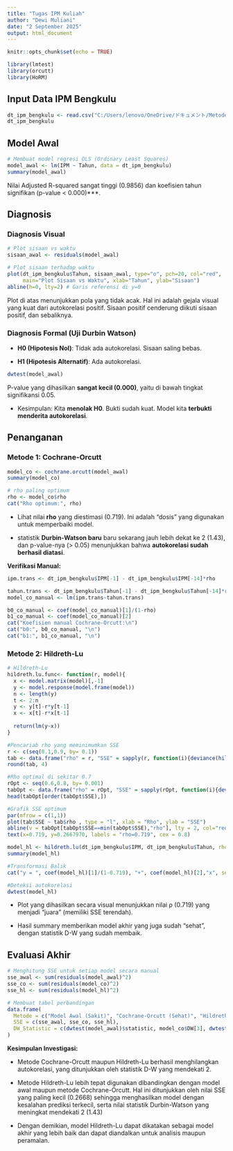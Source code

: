 ```yaml
---
title: "Tugas IPM Kuliah" 
author: "Dewi Muliani" 
date: "2 September 2025" 
output: html_document
---
```


```r
knitr::opts_chunk$set(echo = TRUE)
```

```r
library(lmtest) 
library(orcutt) 
library(HoRM)   
```

## Input Data IPM Bengkulu

```r
dt_ipm_bengkulu <- read.csv("C:/Users/lenovo/OneDrive/ドキュメント/Metode Peramalan Deret Waktu (MPDW)/data ipm/mpdw5 - Sheet1.csv")
dt_ipm_bengkulu
```

## Model Awal

```r
# Membuat model regresi OLS (Ordinary Least Squares)
model_awal <- lm(IPM ~ Tahun, data = dt_ipm_bengkulu)
summary(model_awal)
```

Nilai Adjusted R-squared sangat tinggi (0.9856) dan koefisien tahun signifikan (p-value \< 0.000)\*\*\*.

## Diagnosis

### Diagnosis Visual

```r
# Plot sisaan vs waktu
sisaan_awal <- residuals(model_awal)

# Plot sisaan terhadap waktu
plot(dt_ipm_bengkulu$Tahun, sisaan_awal, type="o", pch=20, col="red",
     main="Plot Sisaan vs Waktu", xlab="Tahun", ylab="Sisaan")
abline(h=0, lty=2) # Garis referensi di y=0
```

Plot di atas menunjukkan pola yang tidak acak. Hal ini adalah gejala visual yang kuat dari autokorelasi positif. Sisaan positif cenderung diikuti sisaan positif, dan sebaliknya.

### Diagnosis Formal (Uji Durbin Watson)

-   **H0 (Hipotesis Nol)**: Tidak ada autokorelasi. Sisaan saling bebas.

-   **H1 (Hipotesis Alternatif)**: Ada autokorelasi.

```r
dwtest(model_awal)
```

P-value yang dihasilkan **sangat kecil (0.000)**, yaitu di bawah tingkat signifikansi 0.05.

-   Kesimpulan: Kita **menolak H0**. Bukti sudah kuat. Model kita **terbukti menderita autokorelasi**.

## Penanganan

### Metode 1: Cochrane-Orcutt

```r
model_co <- cochrane.orcutt(model_awal)
summary(model_co)

# rho paling optimum
rho <- model_co$rho
cat("Rho optimum:", rho)
```

-   Lihat nilai **rho** yang diestimasi (0.719). Ini adalah "dosis" yang digunakan untuk memperbaiki model.

-   statistik **Durbin-Watson baru** baru sekarang jauh lebih dekat ke 2 (1.43), dan p-value-nya (\> 0.05) menunjukkan bahwa **autokorelasi sudah berhasil diatasi**.

**Verifikasi Manual:**

```r
ipm.trans <- dt_ipm_bengkulu$IPM[-1] - dt_ipm_bengkulu$IPM[-14]*rho

tahun.trans <- dt_ipm_bengkulu$Tahun[-1] - dt_ipm_bengkulu$Tahun[-14]*rho
model_co_manual <- lm(ipm.trans~tahun.trans)

b0_co_manual <- coef(model_co_manual)[1]/(1-rho)
b1_co_manual <- coef(model_co_manual)[2]
cat("Koefisien manual Cochrane-Orcutt:\n")
cat("b0:", b0_co_manual, "\n")
cat("b1:", b1_co_manual, "\n")
```

### Metode 2: Hildreth-Lu

```r
# Hildreth-Lu
hildreth.lu.func<- function(r, model){
  x <- model.matrix(model)[,-1]
  y <- model.response(model.frame(model))
  n <- length(y)
  t <- 2:n
  y <- y[t]-r*y[t-1]
  x <- x[t]-r*x[t-1]
  
  return(lm(y~x))
}

#Pencariab rho yang meminimumkan SSE
r <- c(seq(0.1,0.9, by= 0.1))
tab <- data.frame("rho" = r, "SSE" = sapply(r, function(i){deviance(hildreth.lu.func(i, model_awal))}))
round(tab, 4)
```

```r
#Rho optimal di sekitar 0.7
rOpt <- seq(0.6,0.8, by= 0.001)
tabOpt <- data.frame("rho" = rOpt, "SSE" = sapply(rOpt, function(i){deviance(hildreth.lu.func(i, model_awal))}))
head(tabOpt[order(tabOpt$SSE),])
```

```r
#Grafik SSE optimum
par(mfrow = c(1,1))
plot(tab$SSE ~ tab$rho , type = "l", xlab = "Rho", ylab = "SSE")
abline(v = tabOpt[tabOpt$SSE==min(tabOpt$SSE),"rho"], lty = 2, col="red",lwd=2)
text(x=0.719, y=0.2667970, labels = "rho=0.719", cex = 0.8)
```

```r
model_hl <- hildreth.lu(dt_ipm_bengkulu$IPM, dt_ipm_bengkulu$Tahun, rho = 0.719)
summary(model_hl)
```

```r
#Transformasi Balik
cat("y = ", coef(model_hl)[1]/(1-0.719), "+", coef(model_hl)[2],"x", sep = "")
```

```r
#Deteksi autokorelasi
dwtest(model_hl)
```

-   Plot yang dihasilkan secara visual menunjukkan nilai ρ (0.719) yang menjadi "juara" (memiliki SSE terendah).

-   Hasil summary memberikan model akhir yang juga sudah "sehat", dengan statistik D-W yang sudah membaik.

## Evaluasi Akhir

```r
# Menghitung SSE untuk setiap model secara manual
sse_awal <- sum(residuals(model_awal)^2)
sse_co <- sum(residuals(model_co)^2)
sse_hl <- sum(residuals(model_hl)^2)

# Membuat tabel perbandingan
data.frame(
  Metode = c("Model Awal (Sakit)", "Cochrane-Orcutt (Sehat)", "Hildreth-Lu (Sehat)"),
  SSE = c(sse_awal, sse_co, sse_hl),
  DW_Statistic = c(dwtest(model_awal)$statistic, model_co$DW[3], dwtest(model_hl)$statistic)
)

```

**Kesimpulan Investigasi:**

-   Metode Cochrane-Orcutt maupun Hildreth-Lu berhasil menghilangkan autokorelasi, yang ditunjukkan oleh statistik D-W yang mendekati 2.

-   Metode Hildreth-Lu lebih tepat digunakan dibandingkan dengan model awal maupun metode Cochrane-Orcutt. Hal ini ditunjukkan oleh nilai SSE yang paling kecil (0.2668) sehingga menghasilkan model dengan kesalahan prediksi terkecil, serta nilai statistik Durbin-Watson yang meningkat mendekati 2 (1.43)

-   Dengan demikian, model Hildreth-Lu dapat dikatakan sebagai model akhir yang lebih baik dan dapat diandalkan untuk analisis maupun peramalan.

